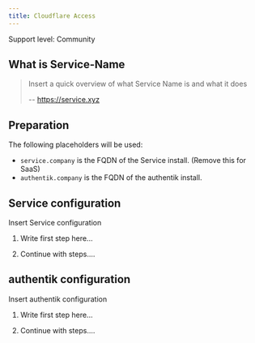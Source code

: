 ```yaml
---
title: Cloudflare Access
---
```


<span class="badge badge--secondary">Support level: Community</span>

## What is Service-Name

> Insert a quick overview of what Service Name is and what it does
>
> -- https://service.xyz

## Preparation

The following placeholders will be used:

-   `service.company` is the FQDN of the Service install. (Remove this for SaaS)
-   `authentik.company` is the FQDN of the authentik install.

## Service configuration

Insert Service configuration

1. Write first step here...

2. Continue with steps....

## authentik configuration

Insert authentik configuration

1. Write first step here...

2. Continue with steps....